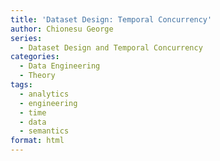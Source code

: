```yaml
---
title: 'Dataset Design: Temporal Concurrency'
author: Chionesu George
series: 
  - Dataset Design and Temporal Concurrency
categories:
  - Data Engineering
  - Theory
tags:
  - analytics
  - engineering
  - time
  - data
  - semantics
format: html
---
```


